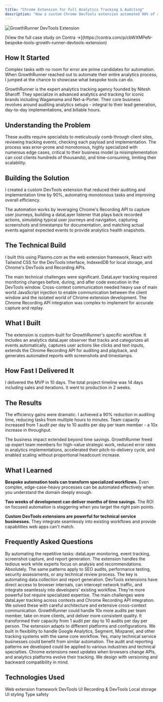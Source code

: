 ```yaml
---
title: "Chrome Extension for Full Analytics Tracking & Auditing"
description: "How a custom Chrome DevTools extension automated 90% of analytics auditing for GrowthRunner, transforming hours of manual tracking verification into minutes"
---
```


<script type="application/ld+json">
  {`{
  "@context": "https://schema.org",
  "@type": "Article",
  "headline": "GrowthRunner DevTools Chrome Extension Case Study",
  "description": "How WithSeismic built a Chrome DevTools extension that automated 90% of analytics auditing for GrowthRunner",
  "url": "https://withseismic.com/case-studies/growthrunner-devtools",
  "author": {
    "@type": "Organization",
    "name": "WithSeismic"
  },
  "publisher": {
    "@type": "Organization",
    "name": "WithSeismic"
  },
  "about": {
    "@type": "SoftwareApplication",
    "name": "GrowthRunner DevTools",
    "applicationCategory": "DeveloperApplication",
    "operatingSystem": "Chrome"
  }
}`}
</script>

<img
  src="/images/growthrunner.png"
  alt="GrowthRunner DevTools Extension"
  className="rounded-lg"
/>

<Note>
  [View the full case study on Contra
  →](https://contra.com/p/cbWXMPeN-bespoke-tools-growth-runner-devtools-extension)
</Note>

## How It Started

Complex tasks with no room for error are prime candidates for automation. When GrowthRunner reached out to automate their entire analytics process, I jumped at the chance to showcase what bespoke tools can do.

GrowthRunner is the expert analytics tracking agency founded by Nitesh Sharoff. They specialize in advanced analytics and tracking for iconic brands including Wagamama and Net-a-Porter. Their core business revolves around auditing analytics setups - integral to their lead generation, day-to-day implementations, and billable hours.

## Understanding the Problem

These audits require specialists to meticulously comb through client sites, reviewing tracking events, checking each payload and implementation. The process was error-prone and monotonous, highly specialized with numerous edge cases, critical to their business model (a misimplementation can cost clients hundreds of thousands), and time-consuming, limiting their scalability.

## Building the Solution

I created a custom DevTools extension that reduced their auditing and implementation time by 90%, automating monotonous tasks and improving overall efficiency.

The automation works by leveraging Chrome's Recording API to capture user journeys, building a dataLayer listener that plays back recorded actions, simulating typical user journeys and navigation, capturing screenshots and timestamps for documentation, and matching actual events against expected events to provide analytics health snapshots.

## The Technical Build

I built this using Plasmo.com as the web extension framework, React with Tailwind CSS for the DevTools interface, IndexedDB for local storage, and Chrome's DevTools and Recording APIs.

The main technical challenges were significant. DataLayer tracking required monitoring changes before, during, and after code execution in the DevTools window. Cross-context communication needed heavy use of main world JavaScript injection to enable communication between the client window and the isolated world of Chrome extension development. The Chrome Recording API integration was complex to implement for accurate capture and replay.

## What I Built

The extension is custom-built for GrowthRunner's specific workflow. It includes an analytics dataLayer observer that tracks and categorizes all events automatically, captures user actions like clicks and text inputs, extends the Chrome Recording API for auditing and playback, and generates automated reports with screenshots and timestamps.

## How Fast I Delivered It

I delivered the MVP in 10 days. The total project timeline was 14 days including sales and iterations. It went to production in 2 weeks.

## The Results

The efficiency gains were dramatic. I achieved a 90% reduction in auditing time, reducing tasks from multiple hours to minutes. Team capacity increased from 1 audit per day to 10 audits per day per team member - a 10x increase in throughput.

The business impact extended beyond time savings. GrowthRunner freed up expert team members for high-value strategic work, reduced error rates in analytics implementations, accelerated their pitch-to-delivery cycle, and enabled scaling without proportional headcount increase.

## What I Learned

**Bespoke automation tools can transform specialized workflows.** Even complex, edge-case-heavy processes can be automated effectively when you understand the domain deeply enough.

**Two weeks of development can deliver months of time savings.** The ROI on focused automation is staggering when you target the right pain points.

**Custom DevTools extensions are powerful for technical service businesses.** They integrate seamlessly into existing workflows and provide capabilities web apps can't match.

## Frequently Asked Questions

<AccordionGroup>
  <Accordion title="How did you achieve 90% time reduction in analytics auditing?">
    By automating the repetitive tasks: dataLayer monitoring, event tracking, screenshot capture, and report generation. The extension handles the tedious work while experts focus on analysis and recommendations.
  </Accordion>

  <Accordion title="Could this approach work for other technical audits?">
    Absolutely. The same patterns apply to SEO audits, performance testing, security assessments, or any technical review process. The key is automating data collection and report generation.
  </Accordion>

  <Accordion title="What makes a Chrome DevTools extension different from a web app?">
    DevTools extensions have direct access to browser internals, can intercept network traffic, and integrate seamlessly into developers' existing workflow. They're more powerful but require specialized expertise.
  </Accordion>

  <Accordion title="How complex was the technical implementation?">
    The main challenges were dataLayer tracking across contexts and Chrome Recording API integration. We solved these with careful architecture and extensive cross-context communication.
  </Accordion>

  <Accordion title="What was the business impact beyond time savings?">
    GrowthRunner could handle 10x more audits per team member, take on more clients, and deliver more consistent quality. It transformed their capacity from 1 audit per day to 10 audits per day per person.
  </Accordion>

  <Accordion title="How did you handle the complexity of different analytics setups?">
    The extension adapts to different platforms and configurations. We built in flexibility to handle Google Analytics, Segment, Mixpanel, and other tracking systems with the same core workflow.
  </Accordion>

  <Accordion title="Could this be turned into a SaaS product?">
    Yes, many technical service businesses could benefit from similar automation. The audit and reporting patterns we developed could be applied to various industries and technical specialties.
  </Accordion>

  <Accordion title="What ongoing maintenance does a tool like this require?">
    Chrome extensions need updates when browsers change APIs, and analytics platforms evolve their tracking. We design with versioning and backward compatibility in mind.
  </Accordion>
</AccordionGroup>

## Technologies Used

<CardGroup cols={3}>
  <Card title="Plasmo" icon="puzzle">
    Web extension framework
  </Card>
  <Card title="React" icon="react">
    DevTools UI
  </Card>
  <Card title="Chrome APIs" icon="chrome">
    Recording & DevTools
  </Card>
  <Card title="IndexedDB" icon="database">
    Local storage
  </Card>
  <Card title="Tailwind" icon="palette">
    UI styling
  </Card>
  <Card title="TypeScript" icon="code">
    Type safety
  </Card>
</CardGroup>
